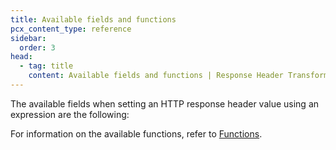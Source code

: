 ```yaml
---
title: Available fields and functions
pcx_content_type: reference
sidebar:
  order: 3
head:
  - tag: title
    content: Available fields and functions | Response Header Transform Rules
---
```



The available fields when setting an HTTP response header value using an expression are the following:

<Render file="transform/header-modification-fields" />

For information on the available functions, refer to [Functions](/ruleset-engine/rules-language/functions/).
